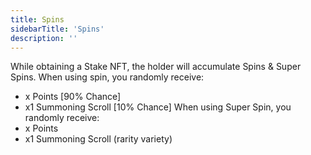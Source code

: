 ```yaml
---
title: Spins
sidebarTitle: 'Spins'
description: ''
---
```


While obtaining a Stake NFT, the holder will accumulate Spins & Super Spins.
When using spin, you randomly receive:
- x Points [90% Chance]
- x1 Summoning Scroll [10% Chance]
When using Super Spin, you randomly receive:
- x Points
- x1 Summoning Scroll (rarity variety)
